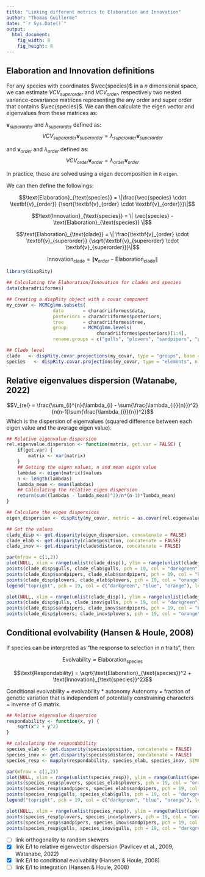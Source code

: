 ```yaml
---
title: "Linking different metrics to Elaboration and Innovation"
author: "Thomas Guillerme"
date: "`r Sys.Date()`"
output:
  html_document:
    fig_width: 8
    fig_height: 8
---
```



## Elaboration and Innovation definitions

For any species with coordinates $\vec{species}$ in a $n$ dimensional space, we can estimate $VCV_{superorder}$ and $VCV_{order}$, respectively two nested variance-covariance matrices representing the any order and super order that contains $\vec{species}$.
We can then calculate the eigen vector and eigenvalues from these matrices as: 

$\textbf{v}_{superorder}$ and $\lambda_{superorder}$ defined as:
$$VCV_{superorder} \textbf{v}_{superorder} = \lambda_{superorder} \textbf{v}_{superorder}$$

and $\textbf{v}_{order}$ and $\lambda_{order}$ defined as:
$$VCV_{order} \textbf{v}_{order} = \lambda_{order} \textbf{v}_{order}$$

In practice, these are solved using a eigen decomposition in `R` `eigen`.

We can then define the followings:

$$\text{Elaboration}_{\text{species}} = \|\frac{\vec{species} \cdot \textbf{v}_{order}} {\sqrt{\textbf{v}_{order} \cdot \textbf{v}_{order}}}\|$$

$$\text{Innovation}_{\text{species}} = \| \vec{species} - \text{Elaboration}_{\text{species}} \|$$

$$\text{Elaboration}_{\text{clade}} = \| \frac{\textbf{v}_{order} \cdot \textbf{v}_{superorder}} {\sqrt{\textbf{v}_{superorder} \cdot \textbf{v}_{superorder}}}\|$$

$$\text{Innovation}_{\text{clade}} = \| \textbf{v}_{order} - \text{Elaboration}_{\text{clade}} \|$$

```r
library(dispRity)

## Calculating the Elaboration/Innovation for clades and species
data(charadriiformes)

## Creating a dispRity object with a covar component
my_covar <- MCMCglmm.subsets(
                 data       = charadriiformes$data,
                 posteriors = charadriiformes$posteriors,
                 tree       = charadriiformes$tree,
                 group      = MCMCglmm.levels(
                                 charadriiformes$posteriors)[1:4],
                 rename.groups = c("gulls", "plovers", "sandpipers", "phylo"))

## Clade level
clade   <- dispRity.covar.projections(my_covar, type = "groups", base = "phylo", n = 1000,  output = c("position", "distance"))
species   <- dispRity.covar.projections(my_covar, type = "elements", n = 100,  output = c("position", "distance"))
```

## Relative eigenvalues dispersion (Watanabe, 2022)

$$V_{rel} = \frac{\sum_{i}^{n}(\lambda_{i} - \sum{\frac{\lambda_{i}}{n}})^2}{n(n-1)\sum{\frac{\lambda_{i}}{n}}^2}$$
Which is the dispersion of eigenvalues (squared difference between each eigen value and the average eigen value).


```r
## Relative eigenvalue dispersion
rel.eigenvalue.dispersion <- function(matrix, get.var = FALSE) {
    if(get.var) {
        matrix <- var(matrix)
    }
    ## Getting the eigen values, n and mean eigen value
    lambdas <- eigen(matrix)$values
    n <- length(lambdas)
    lambda_mean <- mean(lambdas)
    ## Calculating the relative eigen dispersion
    return(sum((lambdas - lambda_mean)^2)/n*(n-1)*lambda_mean)
}

## Calculate the eigen dispersions
eigen_dispersion <- dispRity(my_covar, metric = as.covar(rel.eigenvalue.dispersion))

## Get the values
clade_disp <- get.disparity(eigen_dispersion, concatenate = FALSE)
clade_elab <- get.disparity(clade$position, concatenate = FALSE)
clade_inov <- get.disparity(clade$distance, concatenate = FALSE)

par(mfrow = c(1,2))
plot(NULL, xlim = range(unlist(clade_disp)), ylim = range(unlist(clade_elab)), xlab = "Eigen dispersion", ylab = "Elaboration")
points(clade_disp$gulls, clade_elab$gulls, pch = 19, col = "darkgreen")
points(clade_disp$sandpipers, clade_elab$sandpipers, pch = 19, col = "blue")
points(clade_disp$plovers, clade_elab$plovers, pch = 19, col = "orange")
legend("topright", pch = 19, col = c("darkgreen", "blue", "orange"), legend = c("gulls", "sandpipers", "plovers"))

plot(NULL, xlim = range(unlist(clade_disp)), ylim = range(unlist(clade_inov)), xlab = "Eigen dispersion", ylab = "Innovation")
points(clade_disp$gulls, clade_inov$gulls, pch = 19, col = "darkgreen")
points(clade_disp$sandpipers, clade_inov$sandpipers, pch = 19, col = "blue")
points(clade_disp$plovers, clade_inov$plovers, pch = 19, col = "orange")
```

## Conditional evolvability (Hansen & Houle, 2008)

If species can be interpreted as "the response to selection in $n$ traits", then:

$$\text{Evolvability} = \text{Elaboration}_{\text{species}}$$

$$\text{Respondability} = \sqrt{\text{Elaboration}_{\text{species}}^2 + \text{Innovation}_{\text{species}}^2}$$

Conditional evolvability = evolvability * autonomy
Autonomy = fraction of genetic variation that is independent of potentially constraining characters = inverse of G matrix.


```r
## Relative eigenvalue dispersion
respondability <- function(x, y) {
    sqrt(x^2 + y^2)
}

## calculating the respondability
species_elab <- get.disparity(species$position, concatenate = FALSE)
species_inov <- get.disparity(species$distance, concatenate = FALSE)
species_resp <- mapply(respondability, species_elab, species_inov, SIMPLIFY = FALSE)

par(mfrow = c(1,2))
plot(NULL, xlim = range(unlist(species_resp)), ylim = range(unlist(species_elab)), xlab = "Respondability", ylab = "Elaboration (evolvability)")
points(species_resp$plovers, species_elab$plovers, pch = 19, col = "orange", cex = 0.5)
points(species_resp$sandpipers, species_elab$sandpipers, pch = 19, col = "blue", cex = 0.5)
points(species_resp$gulls, species_elab$gulls, pch = 19, col = "darkgreen", cex = 0.5)
legend("topright", pch = 19, col = c("darkgreen", "blue", "orange"), legend = c("gulls", "sandpipers", "plovers"))

plot(NULL, xlim = range(unlist(species_resp)), ylim = range(unlist(species_inov)), xlab = "Respondability", ylab = "Innovation")
points(species_resp$plovers, species_inov$plovers, pch = 19, col = "orange", cex = 0.5)
points(species_resp$sandpipers, species_inov$sandpipers, pch = 19, col = "blue", cex = 0.5)
points(species_resp$gulls, species_inov$gulls, pch = 19, col = "darkgreen", cex = 0.5)
```





 - [ ] link orthogonality to random skewers
 - [x] link E/I to relative eigenvector dispersion (Pavlicev et al., 2009, Watanabe, 2022) 
 - [x] link E/I to conditional evolvability (Hansen & Houle, 2008) 
 - [ ] link E/I to integration (Hansen & Houle, 2008) 

